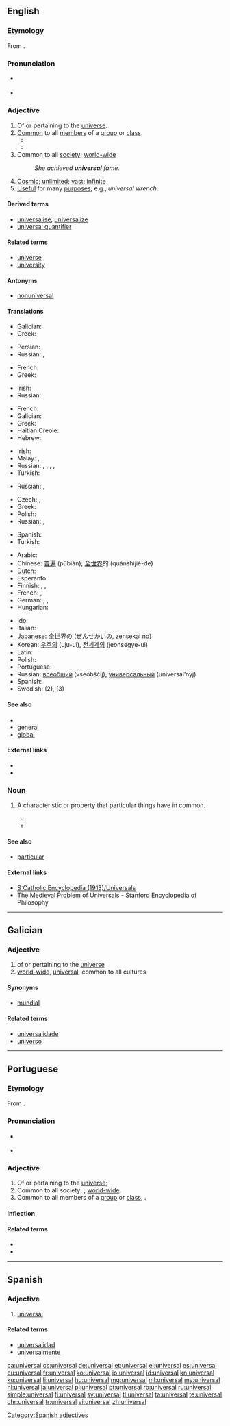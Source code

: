 ==English==

===Etymology===
From {{etyl|la|en}} {{term|universalis|lang=la}}.

===Pronunciation===
* {{a|UK}} {{IPA|/ˌjuːnɪˈvɜːsl/|lang=en}}
* {{a|US}} {{IPA|/ˌjuːnɪˈvɜːrsl/|lang=en}}
*: {{rhymes|ɜː(r)səl}}

===Adjective===
{{en-adj}}

# Of or pertaining to the [[universe]].
# [[common|Common]] to all [[member]]s of a [[group]] or [[class]].
#* {{quote-book|passage=I had been planning every day through these years toward a '''universal''' car.|title=[[S:My Life and Work/4|My Life and Work]]|author=Henry Ford|year=1922}}
#* {{quote-book|passage=In Logic, the letter A is used as a symbol for the '''universal''' affirmative proposition in the general form "all x is y."|title=[[S:1911 Encyclopædia Britannica/A|1911 Encyclopædia Britannica]]|year=1911}}
# Common to all [[society]]; [[world-wide]]
#: ''She achieved '''universal''' fame.''
# [[cosmic|Cosmic]]; [[unlimited]]; [[vast]]; [[infinite]]
# [[useful|Useful]] for many [[purpose]]s, e.g., ''universal wrench''.

====Derived terms====
* [[universalise]], [[universalize]]
* [[universal quantifier]]

====Related terms====
* [[universe]]
* [[university]]

====Antonyms====
*[[nonuniversal]]

====Translations====
{{trans-top|of or pertaining to the universe}}
* Galician: {{t|gl|universal}}
* Greek: {{t+|el|παγκόσμιος|tr=pagkósmios}}
{{trans-mid}}
* Persian: {{t|fa|جهانی‌|sc=fa-Arab}}
* Russian: {{t+|ru|вселенский|sc=Cyrl|tr=vselénskij}}, {{t+|ru|космический|sc=Cyrl|tr=kosmíčeskij}}
{{trans-bottom}}

{{trans-top|common to all members of a group or class}}
* French: {{t+|fr|universel}}
* Greek: {{t+|el|παγκόσμιος|tr=pagkósmios}}
{{trans-mid}}
* Irish: {{t|ga|comhchoiteann}}
* Russian: {{t+|ru|всеобщий|sc=Cyrl|tr=vseóbščij}}
{{trans-bottom}}

{{trans-top|common to all society, world-wide}}
* French: {{t+|fr|universel}}
* Galician: {{t|gl|universal}}
* Greek: {{t+|el|παγκόσμιος|tr=pagkósmios}}
* Haitian Creole: {{t|ht|inivèsèl}}
* Hebrew: {{t|he|עולמי|sc=Hebr}}
{{trans-mid}}
* Irish: {{t|ga|uilechoiteann}}
* Malay: {{t|ms|sejagat}}, {{t|ms|universal}}
* Russian: {{t+|ru|всеобщий|sc=Cyrl|tr=vseóbščij}}, {{t+|ru|глобальный|sc=Cyrl|tr=globál'nyj}}, {{t+|ru|всесторонний|sc=Cyrl|tr=vsestorónij}}, {{t+|ru|всемирный|sc=Cyrl|tr=vsemírnyj}}, {{t+|ru|общечеловеческий|tr=obščečelovéčeskij|sc=Cyrl}}
* Turkish: {{t+|tr|evrensel}}
{{trans-bottom}}

{{trans-top|cosmic, unlimited}}
* Russian: {{t+|ru|вселенский|sc=Cyrl|tr=vselénskij}}, {{t+|ru|космический|sc=Cyrl|tr=kosmíčeskij}}
{{trans-mid}}
{{trans-bottom}}

{{trans-top|useful for many purposes}}
* Czech: {{t|cs|všestranný|m}}, {{t+|cs|univerzální|m}}
* Greek: {{t+|el|παγκόσμιος|tr=pagkósmios}}
* Polish: {{t+|pl|uniwersalny}}
* Russian: {{t+|ru|универсальный|sc=Cyrl|tr=universál'nyj}}, {{t+|ru|всесторонний|sc=Cyrl|tr=vsestorónij}}
{{trans-mid}}
* Spanish: {{t+|es|universal}}
* Turkish: {{t+|tr|evrensel}}
{{trans-bottom}}

{{checktrans-top}}
* Arabic: {{t|ar|عالمي|tr=ʕá:lami}}
* Chinese: [[普遍]] (pǔbiàn); [[全世界]]的 (quánshìjiè-de)
* Dutch: {{t|nl|universeel}}
* Esperanto: {{t|eo|universala}}
* Finnish: {{t|fi|yleis-}}, {{t+|fi|yleismaailmallinen}}, {{t|fi|yleispätevä}}
* French: {{t+|fr|universel|m}}, {{t+|fr|universelle|f}}
* German: {{t|de|allgemein}}, {{t|de|Universal-}}, {{t|de|universell}}
* Hungarian: {{t|hu|egyetemes}}
{{trans-mid}}
* Ido: {{t+|io|universala}}
* Italian: {{t+|it|universale|m|f}}
* Japanese: [[全世界]]の (ぜんせかいの, zensekai no)
* Korean: [[우주의]] (uju-ui), [[전세계의]] (jeonsegye-ui)
* Latin: {{t|la|universalis}}
* Polish: {{t|pl|uniwersalny}}
* Portuguese: {{t+|pt|universal|m|f}}
* Russian: [[всеобщий]] (vseóbščij), [[универсальный]] (universál’nyj)
* Spanish: {{t+|es|universal|m|f}}
* Swedish: {{t+|sv|universell}} (2), {{t+|sv|universal-}} (3)
{{trans-bottom}}

====See also====
* {{pedialite}}
* [[general]]
* [[global]]

====External links====
* {{R:Webster 1913}}
* {{R:Century 1911}}

===Noun===
{{en-noun}}

# {{context|philosophy|lang=en}} A characteristic or property that particular things have in common.
#* {{quote-book|passage=When we examine common words, we find that, broadly speaking, proper names stand for particulars, while other substantives, adjectives, prepositions, and verbs stand for '''universals'''.|author=Bertrand Russel|title=[[S:The Problems of Philosophy/Chapter 9|The Problems of Philosophy]]|section=Chapter 9|year=1912}}
#* {{quote-book|year=1970|title=Speech acts|author=John R. Searle
|passage=We might also distinguish those expressions which are used to refer to individuals or particulars from those which are used to refer to what philosophers have called '''universals''': e.g., to distinguish such expressions as "Everest" and "this chair" from "the number three", "the color red" and "drunkenness".
|url=http://books.google.com/books?id=t3_WhfknvF0C&lpg=PA172&dq=%22obviously%20to%20refer%20to%20individuals%22&pg=PA27#v=onepage&q=&f=false}}

====See also====
* [[particular]]

====External links====
* [[S:Catholic Encyclopedia (1913)/Universals]]
* [http://plato.stanford.edu/entries/universals-medieval/ The Medieval Problem of Universals] - Stanford Encyclopedia of Philosophy

----

==Galician==

===Adjective===
{{gl-adj|pl=universais}}

# of or pertaining to the [[universe]]
# [[world-wide]], [[#English|universal]], common to all cultures

====Synonyms====
* {{sense|world-wide}} [[mundial]]

====Related terms====
* [[universalidade]]
* [[universo]]

----

==Portuguese==

===Etymology===
From {{etyl|la|pt}} {{term|universalis|lang=la}}.

===Pronunciation===
* {{a|Portugal}} {{IPA|/u.ni.vɨɾ.ˈsaɫ/|lang=pt}}
* {{hyphenation|u|ni|ver|sal}}

===Adjective===
{{pt-adj|universa|l}}

# Of or pertaining to the [[universe]]; {{l|en|universal}}.
# Common to all society; {{l|en|universal}}; [[world-wide]].
# Common to all members of a [[group]] or [[class]]; {{l|en|universal}}.

====Inflection====
{{pt-adj infl|universa|l}}

====Related terms====
* {{l|pt|universalidade}}
* {{l|pt|universo}}

----

==Spanish==

===Adjective===
{{es-adj|pl=universales}}

# [[#English|universal]]

====Related terms====
* [[universalidad]]
* [[universalmente]]

[[Category:Spanish adjectives]]

[[ca:universal]]
[[cs:universal]]
[[de:universal]]
[[et:universal]]
[[el:universal]]
[[es:universal]]
[[eu:universal]]
[[fr:universal]]
[[ko:universal]]
[[io:universal]]
[[id:universal]]
[[kn:universal]]
[[ku:universal]]
[[li:universal]]
[[hu:universal]]
[[mg:universal]]
[[ml:universal]]
[[my:universal]]
[[nl:universal]]
[[ja:universal]]
[[pl:universal]]
[[pt:universal]]
[[ro:universal]]
[[ru:universal]]
[[simple:universal]]
[[fi:universal]]
[[sv:universal]]
[[tl:universal]]
[[ta:universal]]
[[te:universal]]
[[chr:universal]]
[[tr:universal]]
[[vi:universal]]
[[zh:universal]]